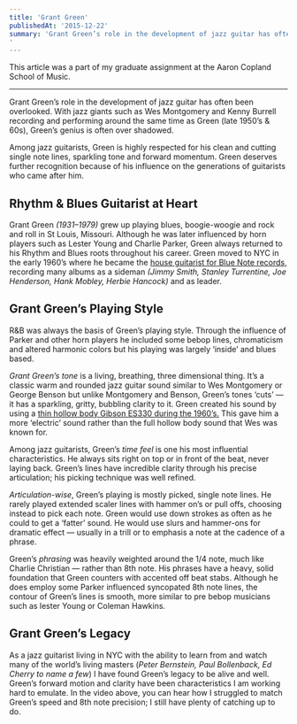 ```yaml
---
title: 'Grant Green'
publishedAt: '2015-12-22'
summary: 'Grant Green’s role in the development of jazz guitar has often been overlooked.'
'
---
```

This article was a part of my graduate assignment at the Aaron Copland School of Music.

--- 

Grant Green’s role in the development of jazz guitar has often been overlooked. With jazz giants such as Wes Montgomery and Kenny Burrell recording and performing around the same time as Green (late 1950’s & 60s), Green’s genius is often over shadowed.

Among jazz guitarists, Green is highly respected for his clean and cutting single note lines, sparkling tone and forward momentum. Green deserves further recognition because of his influence on the generations of guitarists who came after him.

## Rhythm & Blues Guitarist at Heart

Grant Green _(1931–1979)_ grew up playing blues, boogie-woogie and rock and roll in St Louis, Missouri. Although he was later influenced by horn players such as Lester Young and Charlie Parker, Green always returned to his Rhythm and Blues roots throughout his career. Green moved to NYC in the early 1960’s where he became the [house guitarist for Blue Note records,](http://www.bluenote.com/artists/grant-green) recording many albums as a sideman _(Jimmy Smith, Stanley Turrentine, Joe Henderson, Hank Mobley, Herbie Hancock)_ and as leader.

## Grant Green’s Playing Style

R&B was always the basis of Green’s playing style. Through the influence of Parker and other horn players he included some bebop lines, chromaticism and altered harmonic colors but his playing was largely ‘inside’ and blues based.

*Grant Green’s tone* is a living, breathing, three dimensional thing. It’s a classic warm and rounded jazz guitar sound similar to Wes Montgomery or George Benson but unlike Montgomery and Benson, Green’s tones ‘cuts’ — it has a sparkling, gritty, bubbling clarity to it. Green created his sound by using a [thin hollow body Gibson ES330 during the 1960’s.](http://www.gibson.com/News-Lifestyle/Features/en-us/Get-That-Tone_-Green-Street-er.aspx) This gave him a more ‘electric’ sound rather than the full hollow body sound that Wes was known for.

Among jazz guitarists, Green’s *time feel* is one his most influential characteristics. He always sits right on top or in front of the beat, never laying back. Green’s lines have incredible clarity through his precise articulation; his picking technique was well refined.

*Articulation-wise*, Green’s playing is mostly picked, single note lines. He rarely played extended scaler lines with hammer on’s or pull offs, choosing instead to pick each note. Green would use down strokes as often as he could to get a ‘fatter’ sound. He would use slurs and hammer-ons for dramatic effect — usually in a trill or to emphasis a note at the cadence of a phrase.

Green’s *phrasing* was heavily weighted around the 1/4 note, much like Charlie Christian — rather than 8th note. His phrases have a heavy, solid foundation that Green counters with accented off beat stabs. Although he does employ some Parker influenced syncopated 8th note lines, the contour of Green’s lines is smooth, more similar to pre bebop musicians such as lester Young or Coleman Hawkins.

## Grant Green’s Legacy

As a jazz guitarist living in NYC with the ability to learn from and watch many of the world’s living masters (_Peter Bernstein, Paul Bollenback, Ed Cherry to name a few_) I have found Green’s legacy to be alive and well. Green’s forward motion and clarity have been characteristics I am working hard to emulate. In the video above, you can hear how I struggled to match Green’s speed and 8th note precision; I still have plenty of catching up to do.

